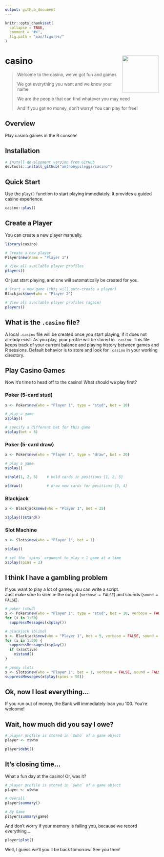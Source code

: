 ```yaml
---
output: github_document
---
```


<!-- README.md is generated from README.Rmd. Please edit that file -->

```r
knitr::opts_chunk$set(
  collapse = TRUE,
  comment = "#>",
  fig.path = "man/figures/"
)
```


# casino <img src="man/figures/logo.png" align="right" alt="" width="120" />

> Welcome to the casino, we've got fun and games
>
> We got everything you want and we know your name
>
> We are the people that can find whatever you may need
>
> And if you got no money, don't worry!  You can play for free!  

## Overview

Play casino games in the R console!

## Installation

```r
# Install development version from GitHub
devtools::install_github("anthonypileggi/casino")
```

## Quick Start

Use the `play()` function to start playing immediately.
It provides a guided casino experience.

```r
casino::play()
```

## Create a Player
You can create a new player manually.

```r
library(casino)

# Create a new player
Player$new(name = "Player 1")

# View all available player profiles
players()
```

Or just start playing, and one will automatically be created for you.

```r
# Start a new game (this will auto-create a player)
Blackjack$new(who = "Player 2")

# View all available player profiles (again)
players()
```


## What is the `.casino` file?

A local `.casino` file will be created once you start playing, if it does not already exist.
As you play, your profile will be stored in `.casino`.
This file keeps track of your current balance and playing history between games and R sessions.
Default behavior is to store and look for `.casino` in your working directory.


## Play Casino Games

Now it's time to head off to the casino!
What should we play first?


### Poker (5-card stud)
```r
x <- Poker$new(who = "Player 1", type = "stud", bet = 10)

# play a game
x$play()

# specify a different bet for this game
x$play(bet = 5)
```


### Poker (5-card draw)
```r
x <- Poker$new(who = "Player 1", type = "draw", bet = 20)

# play a game
x$play()

x$hold(1, 2, 5)    # hold cards in positions {1, 2, 5}

x$draw()           # draw new cards for positions {3, 4}
```

### Blackjack
```r
x <- Blackjack$new(who = "Player 1", bet = 25)

x$play()$stand()
```

### Slot Machine
```r
x <- Slots$new(who = "Player 1", bet = 1)

x$play()

# set the `spins` argument to play > 1 game at a time
x$play(spins = 2)
```


## I think I have a gambling problem

If you want to play a lot of games, you can write a script.  
Just make sure to silence the output (`verbose = FALSE`) and sounds (`sound = FALSE`).

```r
# poker (stud)
x <- Poker$new(who = "Player 1", type = "stud", bet = 10, verbose = FALSE, sound = FALSE)
for (i in 1:50) 
  suppressMessages(x$play())

# blackjack (blind)
x <- Blackjack$new(who = "Player 1", bet = 5, verbose = FALSE, sound = FALSE)
for (i in 1:50) {
  suppressMessages(x$play())
  if (x$active)
    x$stand()
}

# penny slots
x <- Slots$new(who = "Player 1", bet = 1, verbose = FALSE, sound = FALSE)
suppressMessages(x$play(spins = 50))
```


## Ok, now I lost everything...

If you run out of money, the Bank will immediately loan you 100.  You're welcome!


## Wait, how much did you say I owe?

```r
# player profile is stored in `$who` of a game object
player <- x$who

player$debt()
```


## It's closing time...

What a fun day at the casino!  Or, was it?
```r
# player profile is stored in `$who` of a game object
player <- x$who

# Overall
player$summary()

# By Game
player$summary(game)  
```

And don't worry if your memory is failing you, because we record everything...
```r
player$plot()
```

Well, I guess we'll you'll be back tomorrow.  See you then!